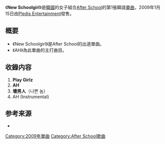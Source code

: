{{expand|time=2013-07-17T22:54:19+00:00}}
{{Infobox Single
| Name           = New Schoolgirl
| Cover          = 
| Artist         = [[After_School|After School]]
| Album          = 
| A-side         = AH
| B-side         = Play Girlz<br/>壞男人
| Released       = 2009年1月15日
| Format         = [[单曲|单曲]]
| Recorded       = 2009年<br/>{{KOR}}
| Genre          = [[K-POP|K-POP]]
| Lenght         =
| Label          = [[Pledis_Entertainment|Pledis Entertainment]]
| Writer         = 
| Producer       = 
| Certification  = 
| Chart position = 
| Last single    = -
| This single    = '''New Schoolgirl'''<br/>（2009年）
| Next single    = [[DIVA_(After_School數位單曲)|DIVA]]<br/>（2009年）
| Misc           =
}}

《'''New Schoolgirl'''》是[[韓國|韓國]]的女子組合[[After_School|After School]]的第1張韓語[[單曲|單曲]]，2009年1月15日由[[Pledis_Entertainment|Pledis Entertainment]]發售。

== 概要 ==
* 《New Schoolgirl》是After School的出道單曲。
* 《AH》為此單曲的主打曲目。

== 收錄内容 ==
# '''Play Girlz'''
# '''AH'''
#'''壞男人'''（나쁜 놈）
# AH (Instrumental)

==参考来源==
*{{cite web | url = http://www.discogs.com/After-School-1st-Album-New-Schoolgirl/release/2238568 | publisher = discogs | title = After School – 1st Album: New Schoolgirl | accessdate = 2013-07-18 | language = en | archive-date = 2019-02-17 | archive-url = https://web.archive.org/web/20190217100705/https://www.discogs.com/After-School-1st-Album-New-Schoolgirl/release/2238568 | dead-url = no }}
{{After School}}
{{single-stub}}

{{DEFAULTSORT:New Schoolgirl}}
[[Category:2009年單曲|Category:2009年單曲]]
[[Category:After_School歌曲|Category:After School歌曲]]